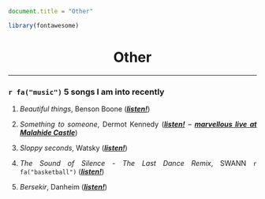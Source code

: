 ```js
document.title = "Other"
```

```r
library(fontawesome)
```

<div align="center">
# Other 
<div>


****

<div align="justify">

### `r fa("music")` 5 songs I am into recently

1. *Beautiful things*, Benson Boone (*<a href="https://open.spotify.com/track/6tNQ70jh4OwmPGpYy6R2o9?si=9fa2d6ebee154cd0" target="_blank">**listen!**</a>*)

2. *Something to someone*, Dermot Kennedy (*<a href="https://open.spotify.com/track/4AQXIIhoKpkn7gMMS4StAY?si=ef87a4ed5628493b" target="_blank">**listen!**</a>* -- *<a href="https://www.youtube.com/watch?v=qk8pqYTQIAE" target="_blank">**marvellous live at Malahide Castle**</a>*)

3. *Sloppy seconds*, Watsky (*<a href="https://open.spotify.com/track/6ekWVvw642aQsT3AfnCiTz?si=2f32bc6d76774227" target="_blank">**listen!**</a>*)

4. *The Sound of Silence - The Last Dance Remix*, SWANN `r fa("basketball")` (*<a href="https://open.spotify.com/track/1eNHGRkKfIoJis7s9g9K8S?si=03d46012d3144a20" target="_blank">**listen!**</a>*)

5. *Bersekir*, Danheim (*<a href="https://open.spotify.com/track/5xq2Ucj8Pl9jcPcmzO7UAD?si=69de74e6d7934cb8" target="_blank">**listen!**</a>*)

<br />